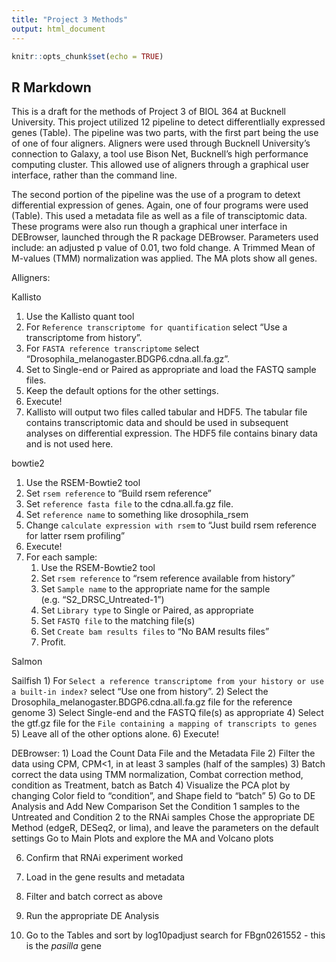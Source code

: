 ```yaml
---
title: "Project 3 Methods"
output: html_document
---
```


```r
knitr::opts_chunk$set(echo = TRUE)
```

## R Markdown

This is a draft for the methods of Project 3 of BIOL 364 at Bucknell University. 
This project utilized 12 pipeline to detect differentlially expressed genes (Table). The pipeline was two parts, with the first part being the use of one of four aligners. Aligners were used through Bucknell University's connection to Galaxy, a tool use Bison Net, Bucknell's high performance computing cluster. This allowed use of aligners through a graphical user interface, rather than the command line. 

The second portion of the pipeline was the use of a program to detext differential expression of genes. Again, one of four programs were used (Table). This used a metadata file as well as a file of transciptomic data. These programs were also run though a graphical uner interface in DEBrowser, launched through the R package DEBrowser. Parameters used include: an adjusted p value of 0.01, two fold change. A Trimmed Mean of M-values (TMM) normalization was applied. The MA plots show all genes. 

Alligners:

  Kallisto

  1) Use the Kallisto quant tool
  2) For `Reference transcriptome for quantification` select "Use a transcriptome from history".
  3) For `FASTA reference transcriptome` select "Drosophila_melanogaster.BDGP6.cdna.all.fa.gz".
  4) Set to Single-end or Paired as appropriate and load the FASTQ sample files.
  5) Keep the default options for the other settings.
  6) Execute!
  7) Kallisto will output two files called tabular and HDF5. The tabular file contains transcriptomic data and should be used in subsequent analyses on differential expression. The HDF5 file contains binary data and is not used here. 

  bowtie2
  
  1) Use the RSEM-Bowtie2 tool
  2) Set `rsem reference` to "Build rsem reference"
  3) Set `reference fasta file` to the cdna.all.fa.gz file.
  4) Set `reference name` to something like drosophila_rsem
  5) Change `calculate expression with rsem` to "Just build rsem reference for latter rsem profiling"
  6) Execute!
  7) For each sample:
      1) Use the RSEM-Bowtie2 tool
      2) Set `rsem reference` to "rsem reference available from history"
      3) Set `Sample name` to the appropriate name for the sample (e.g. "S2_DRSC_Untreated-1")
      4) Set `Library type` to Single or Paired, as appropriate
      5) Set `FASTQ file` to the matching file(s)
      6) Set `Create bam results files` to "No BAM results files"
      7) Profit.

  Salmon

  Sailfish
    1) For `Select a reference transcriptome from your history or use a built-in index?` select "Use one from history".
    2) Select the Drosophila_melanogaster.BDGP6.cdna.all.fa.gz file for the reference genome
    3) Select Single-end and the FASTQ file(s) as appropriate
    4) Select the gtf.gz file for the `File containing a mapping of transcripts to genes`
    5) Leave all of the other options alone.
    6) Execute!


  
DEBrowser:
1) Load the Count Data File and the Metadata File
2) Filter the data using CPM, CPM<1, in at least 3 samples (half of the samples)
3) Batch correct the data using TMM normalization, Combat correction method, condition as Treatment, batch as Batch
4) Visualize the PCA plot by changing Color field to "condition", and Shape field to "batch"
5) Go to DE Analysis and Add New Comparison
   Set the Condition 1 samples to the Untreated and Condition 2 to the RNAi samples
   Chose the appropriate DE Method (edgeR, DESeq2, or lima), and leave the parameters on the default settings
   Go to Main Plots and explore the MA and Volcano plots

6) Confirm that RNAi experiment worked 

1) Load in the gene results and metadata
2) Filter and batch correct as above
3) Run the appropriate DE Analysis 
4) Go to the Tables and sort by log10padjust search for FBgn0261552 - this is the *pasilla* gene
  
  

